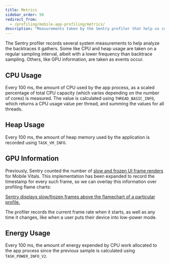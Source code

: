 ```yaml
---
title: Metrics
sidebar_order: 50
redirect_from:
  - /profiling/mobile-app-profiling/metrics/
description: "Measurements taken by the Sentry profiler that help us contextualize the work your mobile app does and detect possible issues impacting performance."
---
```


The Sentry profiler records several system measurements to help analyze the backtraces it gathers. Some like CPU and heap usage are taken on a regular sampling interval, albeit with a lower frequency than backtrace sampling. Others, like GPU information, are taken as events occur.

## CPU Usage

Every 100 ms, the amount of CPU used by the app process, as a scaled percentage of total CPU capacity (which varies depending on the number of cores) is measured. The value is calculated using `THREAD_BASIC_INFO`, which returns a CPU usage value per thread, and summing the values for all threads.

## Heap Usage

Every 100 ms, the amount of heap memory used by the application is recorded using `TASK_VM_INFO`.

## GPU Information

Previously, Sentry counted the number of [slow and frozen UI frame renders](/product/performance/mobile-vitals/#slow-and-frozen-frames) for Mobile Vitals. This implementation has been expanded to record the timestamp for every such frame, so we can overlay this information over profiling flame charts:

[Sentry displays slow/frozen frames above the flamechart of a particular profile.](flamechart-with-gpu-overlay.png)

The profiler records the current frame rate when it starts, as well as any time it changes, like when a user puts their device into low-power mode.

## Energy Usage

Every 100 ms, the amount of energy expended by CPU work allocated to the app process since the previous sample is calculated using `TASK_POWER_INFO_V2`.
